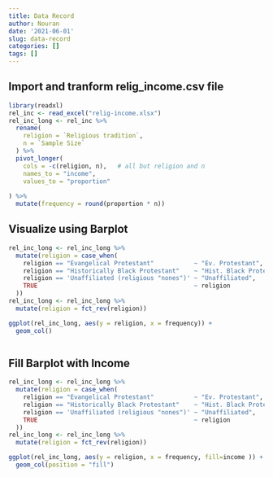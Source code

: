 ```yaml
---
title: Data Record
author: Nouran
date: '2021-06-01'
slug: data-record
categories: []
tags: []
---
```


## Import and tranform relig_income.csv file 
```r
library(readxl)
rel_inc <- read_excel("relig-income.xlsx")
rel_inc_long <- rel_inc %>%
  rename( 
    religion = `Religious tradition`, 
    n = `Sample Size` 
  ) %>%
  pivot_longer( 
    cols = -c(religion, n),   # all but religion and n 
    names_to = "income",  
    values_to = "proportion" 
 
) %>%
  mutate(frequency = round(proportion * n))
```


## Visualize using Barplot
```r
rel_inc_long <- rel_inc_long %>%
  mutate(religion = case_when(
    religion == "Evangelical Protestant"           ~ "Ev. Protestant",
    religion == "Historically Black Protestant"    ~ "Hist. Black Protestant",
    religion == 'Unaffiliated (religious "nones")' ~ "Unaffiliated",
    TRUE                                           ~ religion
  ))
rel_inc_long <- rel_inc_long %>%
  mutate(religion = fct_rev(religion))

ggplot(rel_inc_long, aes(y = religion, x = frequency)) +
  geom_col()



```

## Fill Barplot with Income

```r
rel_inc_long <- rel_inc_long %>%
  mutate(religion = case_when(
    religion == "Evangelical Protestant"           ~ "Ev. Protestant",
    religion == "Historically Black Protestant"    ~ "Hist. Black Protestant",
    religion == 'Unaffiliated (religious "nones")' ~ "Unaffiliated",
    TRUE                                           ~ religion
  ))
rel_inc_long <- rel_inc_long %>%
  mutate(religion = fct_rev(religion))

ggplot(rel_inc_long, aes(y = religion, x = frequency, fill=income )) +
  geom_col(position = "fill")



```

